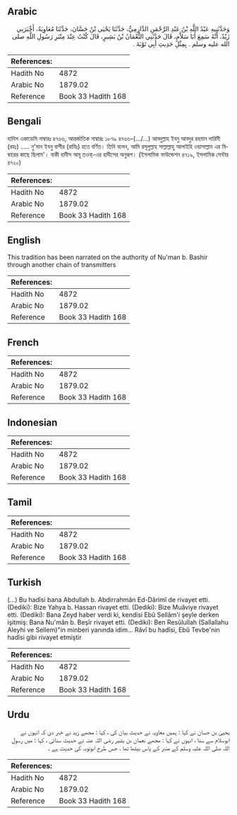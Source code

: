 ## Arabic


<div dir="rtl" lang="ar" style={{fontSize:'larger',backgroundColor:'#f8f9fa',padding:20}}>
وَحَدَّثَنِيهِ عَبْدُ اللَّهِ بْنُ عَبْدِ الرَّحْمَنِ الدَّارِمِيُّ، حَدَّثَنَا يَحْيَى بْنُ حَسَّانَ، حَدَّثَنَا مُعَاوِيَةُ، أَخْبَرَنِي زَيْدٌ، أَنَّهُ سَمِعَ أَبَا سَلاَّمٍ، قَالَ حَدَّثَنِي النُّعْمَانُ بْنُ بَشِيرٍ، قَالَ كُنْتُ عِنْدَ مِنْبَرِ رَسُولِ اللَّهِ صلى الله عليه وسلم ‏.‏ بِمِثْلِ حَدِيثِ أَبِي تَوْبَةَ ‏.‏
</div>
<div style={{backgroundColor:'#f8f9fa',padding:20, marginBottom: 10}}><table> <thead> <tr> <th>References:</th> <th></th> </tr> </thead> <tbody><tr><td>Hadith No</td><td>4872</td></tr><tr><td>Arabic No</td><td>1879.02</td></tr><tr><td>Reference</td><td>Book 33 Hadith 168</td></tr></tbody></table></div>

## Bengali


<div dir="ltr" lang="bn" style={{fontSize:'larger',backgroundColor:'#f8f9fa',padding:20}}>
হাদিস একাডেমি নাম্বারঃ ৪৭৬৬, আন্তর্জাতিক নাম্বারঃ ১৮৭৯ ৪৭৬৬-(…/...) আবদুল্লাহ ইবনু আবদুর রহমান দারিমী (রহঃ) ..... নু'মান ইবনু বাশীর (রাযিঃ) হতে বর্ণিত। তিনি বলেন, আমি রসূলুল্লাহ সাল্লাল্লাহু আলাইহি ওয়াসাল্লাম এর মিম্বারের কাছে ছিলাম'। বাকী হাদীস আবূ তওবা্-এর হাদীসের অনুরূপ। (ইসলামিক ফাউন্ডেশন ৪৭১৯, ইসলামিক সেন্টার ৪৭২০)
</div>
<div style={{backgroundColor:'#f8f9fa',padding:20, marginBottom: 10}}><table> <thead> <tr> <th>References:</th> <th></th> </tr> </thead> <tbody><tr><td>Hadith No</td><td>4872</td></tr><tr><td>Arabic No</td><td>1879.02</td></tr><tr><td>Reference</td><td>Book 33 Hadith 168</td></tr></tbody></table></div>

## English


<div dir="ltr" lang="en" style={{fontSize:'larger',backgroundColor:'#f8f9fa',padding:20}}>
This tradition has been narrated on the authority of Nu'man b. Bashir through another chain of transmitters
</div>
<div style={{backgroundColor:'#f8f9fa',padding:20, marginBottom: 10}}><table> <thead> <tr> <th>References:</th> <th></th> </tr> </thead> <tbody><tr><td>Hadith No</td><td>4872</td></tr><tr><td>Arabic No</td><td>1879.02</td></tr><tr><td>Reference</td><td>Book 33 Hadith 168</td></tr></tbody></table></div>

## French


<div dir="ltr" lang="fr" style={{fontSize:'larger',backgroundColor:'#f8f9fa',padding:20}}>

</div>
<div style={{backgroundColor:'#f8f9fa',padding:20, marginBottom: 10}}><table> <thead> <tr> <th>References:</th> <th></th> </tr> </thead> <tbody><tr><td>Hadith No</td><td>4872</td></tr><tr><td>Arabic No</td><td>1879.02</td></tr><tr><td>Reference</td><td>Book 33 Hadith 168</td></tr></tbody></table></div>

## Indonesian


<div dir="ltr" lang="id" style={{fontSize:'larger',backgroundColor:'#f8f9fa',padding:20}}>

</div>
<div style={{backgroundColor:'#f8f9fa',padding:20, marginBottom: 10}}><table> <thead> <tr> <th>References:</th> <th></th> </tr> </thead> <tbody><tr><td>Hadith No</td><td>4872</td></tr><tr><td>Arabic No</td><td>1879.02</td></tr><tr><td>Reference</td><td>Book 33 Hadith 168</td></tr></tbody></table></div>

## Tamil


<div dir="ltr" lang="ta" style={{fontSize:'larger',backgroundColor:'#f8f9fa',padding:20}}>

</div>
<div style={{backgroundColor:'#f8f9fa',padding:20, marginBottom: 10}}><table> <thead> <tr> <th>References:</th> <th></th> </tr> </thead> <tbody><tr><td>Hadith No</td><td>4872</td></tr><tr><td>Arabic No</td><td>1879.02</td></tr><tr><td>Reference</td><td>Book 33 Hadith 168</td></tr></tbody></table></div>

## Turkish


<div dir="ltr" lang="tr" style={{fontSize:'larger',backgroundColor:'#f8f9fa',padding:20}}>
(…) Bu hadîsi bana Abdullah b. Abdirrahmân Ed-Dârimî de rivayet etti. (Dediki): Bize Yahya b. Hassan rivayet etti. (Dediki): Bize Muâviye rivayet etti. (Dediki): Bana Zeyd haber verdi ki, kendisi Ebû Sellâm'i şeyle derken işitmiş: Bana Nu'mân b. Beşîr rivayet etti. (Dediki): Ben Resûlullah (Sallallahu Aleyhi ve Sellem)"in minberi yanında idim... Râvî bu hadîsi, Ebû Tevbe'nin hadîsi gibi rivayet etmiştir
</div>
<div style={{backgroundColor:'#f8f9fa',padding:20, marginBottom: 10}}><table> <thead> <tr> <th>References:</th> <th></th> </tr> </thead> <tbody><tr><td>Hadith No</td><td>4872</td></tr><tr><td>Arabic No</td><td>1879.02</td></tr><tr><td>Reference</td><td>Book 33 Hadith 168</td></tr></tbody></table></div>

## Urdu


<div dir="rtl" lang="ur" style={{fontSize:'larger',backgroundColor:'#f8f9fa',padding:20}}>
یحییٰ بن حسان نے کہا : ہمیں معاویہ نے حدیث بیان کی ، کہا : مجھے زید نے خبر دی کہ انہوں نے ابوسلام سے سنا ، انہوں نے کہا : مجھے نعمان بن بشیر رضی اللہ عنہ نے حدیث سنائی ، کہا : میں رسول اللہ صلی اللہ علیہ وسلم کے منبر کے پاس بیٹھا تھا ، جس طرح ابوتوبہ کی حدیث ہے ۔
</div>
<div style={{backgroundColor:'#f8f9fa',padding:20, marginBottom: 10}}><table> <thead> <tr> <th>References:</th> <th></th> </tr> </thead> <tbody><tr><td>Hadith No</td><td>4872</td></tr><tr><td>Arabic No</td><td>1879.02</td></tr><tr><td>Reference</td><td>Book 33 Hadith 168</td></tr></tbody></table></div>